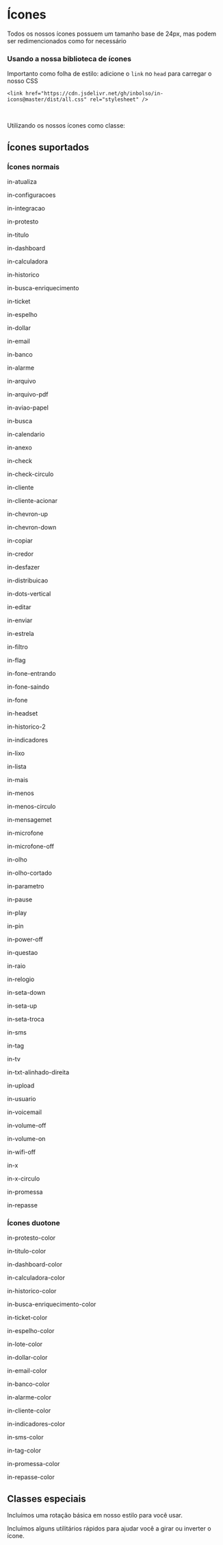 
<Meta title="Brand/Ícones" />

<h1>Ícones</h1>

Todos os nossos ícones possuem um tamanho base de 24px, mas podem ser redimencionados como for necessário

<h3 className="subtitle"> Usando a nossa biblioteca de ícones </h3>

Importanto como folha de estilo: adicione o `link` no `head` para carregar o nosso CSS

`<link href="https://cdn.jsdelivr.net/gh/inbolso/in-icons@master/dist/all.css" rel="stylesheet" />`

<br />

Utilizando os nossos ícones como classe:

<Canvas>
  <i class="in-protesto-color"></i>
  <i class="in-ticket-color"></i>
  <i class="in-lote-color"></i>
</Canvas>

## Ícones suportados

<h3 className="subtitle">Ícones normais</h3>

<div className="icon-container">
  <div className="icon__box">
    <div>
      <i className="in-atualiza"></i>
    </div>
    <p className="description">in-atualiza</p>
  </div>
  <div className="icon__box">
    <div>
      <i className="in-configuracoes"></i>
    </div>
    <p className="description">in-configuracoes</p>
  </div>
  <div className="icon__box">
    <div>
      <i className="in-integracao"></i>
    </div>
    <p className="description">in-integracao</p>
  </div>
  <div className="icon__box">
    <div>
      <i className="in-protesto"></i>
    </div>
    <p className="description">in-protesto</p>
  </div>
  <div className="icon__box">
    <div>
      <i className="in-titulo"></i>
    </div>
    <p className="description">in-titulo</p>
  </div>
  <div className="icon__box">
    <div>
      <i className="in-dashboard"></i>
    </div>
    <p className="description">in-dashboard</p>
  </div>
  <div className="icon__box">
    <div>
      <i className="in-calculadora"></i>
    </div>
    <p className="description">in-calculadora</p>
  </div>
  <div className="icon__box">
    <div>
      <i className="in-historico"></i>
    </div>
    <p className="description">in-historico</p>
  </div>
  <div className="icon__box">
    <div>
      <i className="in-busca-enriquecimento"></i>
    </div>
    <p className="description">in-busca-enriquecimento</p>
  </div>
  <div className="icon__box">
    <div>
      <i className="in-ticket"></i>
    </div>
    <p className="description">in-ticket</p>
  </div>
  <div className="icon__box">
    <div>
      <i className="in-espelho"></i>
    </div>
    <p className="description">in-espelho</p>
  </div>
  <div className="icon__box">
    <div>
      <i className="in-dollar"></i>
    </div>
    <p className="description">in-dollar</p>
  </div>
  <div className="icon__box">
    <div>
      <i className="in-email"></i>
    </div>
    <p className="description">in-email</p>
  </div>
  <div className="icon__box">
    <div>
      <i className="in-banco"></i>
    </div>
    <p className="description">in-banco</p>
  </div>
  <div className="icon__box">
    <div>
      <i className="in-alarme"></i>
    </div>
    <p className="description">in-alarme</p>
  </div>
  <div className="icon__box">
    <div>
      <i className="in-arquivo"></i>
    </div>
    <p className="description">in-arquivo</p>
  </div>
  <div className="icon__box">
    <div>
      <i className="in-arquivo-pdf"></i>
    </div>
    <p className="description">in-arquivo-pdf</p>
  </div>
  <div className="icon__box">
    <div>
      <i className="in-aviao-papel"></i>
    </div>
    <p className="description">in-aviao-papel</p>
  </div>
  <div className="icon__box">
    <div>
      <i className="in-busca"></i>
    </div>
    <p className="description">in-busca</p>
  </div>
  <div className="icon__box">
    <div>
      <i className="in-calendario"></i>
    </div>
    <p className="description">in-calendario</p>
  </div>
  <div className="icon__box">
    <div>
      <i className="in-anexo"></i>
    </div>
    <p className="description">in-anexo</p>
  </div>
  <div className="icon__box">
    <div>
      <i className="in-check"></i>
    </div>
    <p className="description">in-check</p>
  </div>
  <div className="icon__box">
    <div>
      <i className="in-check-circulo"></i>
    </div>
    <p className="description">in-check-circulo</p>
  </div>
  <div className="icon__box">
    <div>
      <i className="in-cliente"></i>
    </div>
    <p className="description">in-cliente</p>
  </div>
  <div className="icon__box">
    <div>
      <i className="in-cliente-acionar"></i>
    </div>
    <p className="description">in-cliente-acionar</p>
  </div>
  <div className="icon__box">
    <div>
      <i className="in-chevron-up"></i>
    </div>
    <p className="description">in-chevron-up</p>
  </div>
  <div className="icon__box">
    <div>
      <i className="in-chevron-down"></i>
    </div>
    <p className="description">in-chevron-down</p>
  </div>
  <div className="icon__box">
    <div>
      <i className="in-copiar"></i>
    </div>
    <p className="description">in-copiar</p>
  </div>
  <div className="icon__box">
    <div>
      <i className="in-credor"></i>
    </div>
    <p className="description">in-credor</p>
  </div>
  <div className="icon__box">
    <div>
      <i className="in-desfazer"></i>
    </div>
    <p className="description">in-desfazer</p>
  </div>
  <div className="icon__box">
    <div>
      <i className="in-distribuicao"></i>
    </div>
    <p className="description">in-distribuicao</p>
  </div>
  <div className="icon__box">
    <div>
      <i className="in-dots-vertical"></i>
    </div>
    <p className="description">in-dots-vertical</p>
  </div>
  <div className="icon__box">
    <div>
      <i className="in-editar"></i>
    </div>
    <p className="description">in-editar</p>
  </div>
  <div className="icon__box">
    <div>
      <i className="in-enviar"></i>
    </div>
    <p className="description">in-enviar</p>
  </div>
  <div className="icon__box">
    <div>
      <i className="in-estrela"></i>
    </div>
    <p className="description">in-estrela</p>
  </div>
  <div className="icon__box">
    <div>
      <i className="in-filtro"></i>
    </div>
    <p className="description">in-filtro</p>
  </div>
  <div className="icon__box">
    <div>
      <i className="in-flag"></i>
    </div>
    <p className="description">in-flag</p>
  </div>
  <div className="icon__box">
    <div>
      <i className="in-fone-entrando"></i>
    </div>
    <p className="description">in-fone-entrando</p>
  </div>
  <div className="icon__box">
    <div>
      <i className="in-fone-saindo"></i>
    </div>
    <p className="description">in-fone-saindo</p>
  </div>
  <div className="icon__box">
    <div>
      <i className="in-fone"></i>
    </div>
    <p className="description">in-fone</p>
  </div>
  <div className="icon__box">
    <div>
      <i className="in-headset"></i>
    </div>
    <p className="description">in-headset</p>
  </div>
  <div className="icon__box">
    <div>
      <i className="in-historico-2"></i>
    </div>
    <p className="description">in-historico-2</p>
  </div>
  <div className="icon__box">
    <div>
      <i className="in-indicadores"></i>
    </div>
    <p className="description">in-indicadores</p>
  </div>
  <div className="icon__box">
    <div>
      <i className="in-lixo"></i>
    </div>
    <p className="description">in-lixo</p>
  </div>
  <div className="icon__box">
    <div>
      <i className="in-lista"></i>
    </div>
    <p className="description">in-lista</p>
  </div>
  <div className="icon__box">
    <div>
      <i className="in-mais"></i>
    </div>
    <p className="description">in-mais</p>
  </div>
  <div className="icon__box">
    <div>
      <i className="in-menos"></i>
    </div>
    <p className="description">in-menos</p>
  </div>
  <div className="icon__box">
    <div>
      <i className="in-menos-circulo"></i>
    </div>
    <p className="description">in-menos-circulo</p>
  </div>
  <div className="icon__box">
    <div>
      <i className="in-mensagem"></i>
    </div>
    <p className="description">in-mensagemet</p>
  </div>
  <div className="icon__box">
    <div>
      <i className="in-microfone"></i>
    </div>
    <p className="description">in-microfone</p>
  </div>
  <div className="icon__box">
    <div>
      <i className="in-microfone-off"></i>
    </div>
    <p className="description">in-microfone-off</p>
  </div>
  <div className="icon__box">
    <div>
      <i className="in-olho"></i>
    </div>
    <p className="description">in-olho</p>
  </div>
  <div className="icon__box">
    <div>
      <i className="in-olho-cortado"></i>
    </div>
    <p className="description">in-olho-cortado</p>
  </div>
  <div className="icon__box">
    <div>
      <i className="in-parametro"></i>
    </div>
    <p className="description">in-parametro</p>
  </div>
  <div className="icon__box">
    <div>
      <i className="in-pause"></i>
    </div>
    <p className="description">in-pause</p>
  </div>
  <div className="icon__box">
    <div>
      <i className="in-play"></i>
    </div>
    <p className="description">in-play</p>
  </div>
  <div className="icon__box">
    <div>
      <i className="in-pin"></i>
    </div>
    <p className="description">in-pin</p>
  </div>
  <div className="icon__box">
    <div>
      <i className="in-power-off"></i>
    </div>
    <p className="description">in-power-off</p>
  </div>
  <div className="icon__box">
    <div>
      <i className="in-questao"></i>
    </div>
    <p className="description">in-questao</p>
  </div>
  <div className="icon__box">
    <div>
      <i className="in-raio"></i>
    </div>
    <p className="description">in-raio</p>
  </div>
  <div className="icon__box">
    <div>
      <i className="in-relogio"></i>
    </div>
    <p className="description">in-relogio</p>
  </div>
  <div className="icon__box">
    <div>
      <i className="in-seta-down"></i>
    </div>
    <p className="description">in-seta-down</p>
  </div>
  <div className="icon__box">
    <div>
      <i className="in-seta-up"></i>
    </div>
    <p className="description">in-seta-up</p>
  </div>
  <div className="icon__box">
    <div>
      <i className="in-seta-troca"></i>
    </div>
    <p className="description">in-seta-troca</p>
  </div>
  <div className="icon__box">
    <div>
      <i className="in-sms"></i>
    </div>
    <p className="description">in-sms</p>
  </div>
  <div className="icon__box">
    <div>
      <i className="in-tag"></i>
    </div>
    <p className="description">in-tag</p>
  </div>
  <div className="icon__box">
    <div>
      <i className="in-tv"></i>
    </div>
    <p className="description">in-tv</p>
  </div>
  <div className="icon__box">
    <div>
      <i className="in-txt-alinhado-direita"></i>
    </div>
    <p className="description">in-txt-alinhado-direita</p>
  </div>
  <div className="icon__box">
    <div>
      <i className="in-upload"></i>
    </div>
    <p className="description">in-upload</p>
  </div>
  <div className="icon__box">
    <div>
      <i className="in-usuario"></i>
    </div>
    <p className="description">in-usuario</p>
  </div>
  <div className="icon__box">
    <div>
      <i className="in-voicemail"></i>
    </div>
    <p className="description">in-voicemail</p>
  </div>
  <div className="icon__box">
    <div>
      <i className="in-volume-off"></i>
    </div>
    <p className="description">in-volume-off</p>
  </div>
  <div className="icon__box">
    <div>
      <i className="in-volume-on"></i>
    </div>
    <p className="description">in-volume-on</p>
  </div>
  <div className="icon__box">
    <div>
      <i className="in-wifi-off"></i>
    </div>
    <p className="description">in-wifi-off</p>
  </div>
  <div className="icon__box">
    <div>
      <i className="in-x"></i>
    </div>
    <p className="description">in-x</p>
  </div>
  <div className="icon__box">
    <div>
      <i className="in-x-circulo"></i>
    </div>
    <p className="description">in-x-circulo</p>
  </div>
  <div className="icon__box">
    <div>
      <i className="in-promessa"></i>
    </div>
    <p className="description">in-promessa</p>
  </div>
  <div className="icon__box">
    <div>
      <i className="in-repasse"></i>
    </div>
    <p className="description">in-repasse</p>
  </div>
</div>

<h3 className="subtitle">Ícones duotone</h3>

<div className="icon-container">
  <div className="icon__box">
    <div>
      <i className="in-protesto-color"></i>
    </div>
    <p className="description">in-protesto-color</p>
  </div>
  <div className="icon__box">
    <div>
      <i className="in-titulo-color"></i>
    </div>
    <p className="description">in-titulo-color</p>
  </div>
  <div className="icon__box">
    <div>
      <i className="in-dashboard-color"></i>
    </div>
    <p className="description">in-dashboard-color</p>
  </div>
  <div className="icon__box">
    <div>
      <i className="in-calculadora-color"></i>
    </div>
    <p className="description">in-calculadora-color</p>
  </div>
  <div className="icon__box">
    <div>
      <i className="in-historico-color"></i>
    </div>
    <p className="description">in-historico-color</p>
  </div>
  <div className="icon__box">
    <div>
      <i className="in-busca-enriquecimento-color"></i>
    </div>
    <p className="description">in-busca-enriquecimento-color</p>
  </div>
  <div className="icon__box">
    <div>
      <i className="in-ticket-color"></i>
    </div>
    <p className="description">in-ticket-color</p>
  </div>
  <div className="icon__box">
    <div>
      <i className="in-espelho-color"></i>
    </div>
    <p className="description">in-espelho-color</p>
  </div>
  <div className="icon__box">
    <div>
      <i className="in-lote-color"></i>
    </div>
    <p className="description">in-lote-color</p>
  </div>
  <div className="icon__box">
    <div>
      <i className="in-dollar-color"></i>
    </div>
    <p className="description">in-dollar-color</p>
  </div>
  <div className="icon__box">
    <div>
      <i className="in-email-color"></i>
    </div>
    <p className="description">in-email-color</p>
  </div>
  <div className="icon__box">
    <div>
      <i className="in-banco-color"></i>
    </div>
    <p className="description">in-banco-color</p>
  </div>
  <div className="icon__box">
    <div>
      <i className="in-alarme-color"></i>
    </div>
    <p className="description">in-alarme-color</p>
  </div>
  <div className="icon__box">
    <div>
      <i className="in-cliente-color"></i>
    </div>
    <p className="description">in-cliente-color</p>
  </div>
  <div className="icon__box">
    <div>
      <i className="in-indicadores-color"></i>
    </div>
    <p className="description">in-indicadores-color</p>
  </div>
  <div className="icon__box">
    <div>
      <i className="in-sms-color"></i>
    </div>
    <p className="description">in-sms-color</p>
  </div>
  <div className="icon__box">
    <div>
      <i className="in-tag-color"></i>
    </div>
    <p className="description">in-tag-color</p>
  </div>
  <div className="icon__box">
    <div>
      <i className="in-promessa-color"></i>
    </div>
    <p className="description">in-promessa-color</p>
  </div>
  <div className="icon__box">
    <div>
      <i className="in-repasse-color"></i>
    </div>
    <p className="description">in-repasse-color</p>
  </div>
</div>

## Classes especiais

Incluímos uma rotação básica em nosso estilo para você usar.

<Canvas>
  <i class="in-atualiza in-spin"></i>
</Canvas>

Incluímos alguns utilitários rápidos para ajudar você a girar ou inverter o ícone.

<Canvas>
  <i class="in-raio in-rotate-45"></i>
  <i class="in-raio in-rotate-90"></i>
  <i class="in-raio in-rotate-180"></i>
  <i class="in-raio in-rotate-360"></i>
</Canvas>
